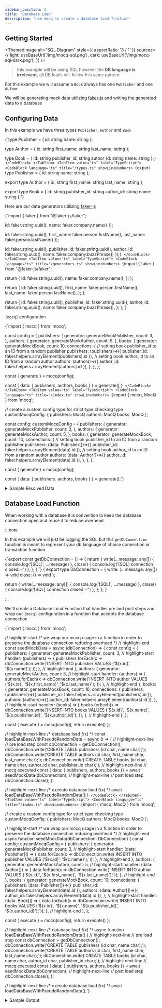 ```yaml
---
sidebar_position: 2
title: "Database Load"
description: "use mocq to create a database load function"
---
```


## Getting Started


<ThemedImage
  alt="SQL Diagram"
  style={{ aspectRatio: '3 / 1' }}
  sources={{
    light: useBaseUrl('/img/mocq-sql.png'),
    dark: useBaseUrl('/img/mocq-sql-dark.png'),
  }}
/>

> this example will be using SQL however the **DB language is irrelevant**, all DB loads will follow this same pattern

For this example we will assume a `Book` always has one `Publisher` and one `Author`

We will be generating mock data utilizing [faker-js](/docs/examples/faker) and writing the generated data to a database

## Configuring Data

In this example we have three types `Publisher`, `Author` and `Book`


<Tabs groupId="code-block-language">
  <TabItem value="js" label="JavaScript">
    <CodeBlock language="ts">
{`type Publisher = {
  id: string
  name: string
};

type Author = {
  id: string
  first_name: string
  last_name: string
};

type Book = {
  id: string
  publisher_id: string
  author_id: string
  name: string
};`}
    </CodeBlock>
  </TabItem>
  <TabItem value="ts" label="TypeScript">
    <CodeBlock
      language="ts"
      title="/types.ts"
      showLineNumbers>
{`export type Publisher = {
  id: string
  name: string
};

export type Author = {
  id: string
  first_name: string
  last_name: string
};

export type Book = {
  id: string
  publisher_id: string
  author_id: string
  name: string
};`}
    </CodeBlock>
  </TabItem>
</Tabs>

Here are our data generators utilizing [faker-js](/docs/examples/faker)

<Tabs groupId="code-block-language">
  <TabItem value="js" label="JavaScript">
    <CodeBlock
      language="js"
      title="/generators.js"
      showLineNumbers>
  {`import { faker } from "@faker-js/faker";
  
  id: faker.string.uuid(),
  name: faker.company.name()
});

  id: faker.string.uuid(),
  first_name: faker.person.firstName(),
  last_name: faker.person.lastName()
});

  id: faker.string.uuid(),
  publisher_id: faker.string.uuid(),
  author_id: faker.string.uuid(),
  name: faker.company.buzzPhrase()
});`}
    </CodeBlock>
  </TabItem>
  <TabItem value="ts" label="TypeScript">
    <CodeBlock
      language="ts"
      title="/generators.ts"
      showLineNumbers>
  {`import { faker } from "@faker-js/faker";
  
  return {
    id: faker.string.uuid(),
    name: faker.company.name(),
  };
};

  return {
    id: faker.string.uuid(),
    first_name: faker.person.firstName(),
    last_name: faker.person.lastName(),
  };
};

  return {
    id: faker.string.uuid(),
    publisher_id: faker.string.uuid(),
    author_id: faker.string.uuid(),
    name: faker.company.buzzPhrase(),
  };
};`}
    </CodeBlock>
  </TabItem>
</Tabs>

`[mocq]` configuration

<Tabs groupId="code-block-language">
  <TabItem value="js" label="JavaScript">
  <CodeBlock
    language="js"
    title="/index.js"
    showLineNumbers>
{`import { mocq } from 'mocq';

const config = {
  publishers: {
    generator: generateMockPublisher,
    count: 3,
  },
  authors: {
    generator: generateMockAuthor,
    count: 5,
  },
  books: {
    generator: generateMockBook,
    count: 10,
    connections: {
      // setting book publisher_id to an ID from a random publisher
      publishers: (publishers)=>({ publisher_id: faker.helpers.arrayElement(publishers).id }),
      // setting book author_id to an ID from a random author
      authors: (authors)=>({ author_id: faker.helpers.arrayElement(authors).id }),
    },
  },
};

const { generate } = mocq(config);

const { data: { publishers, authors, books } } = generate();`}
    </CodeBlock>
  </TabItem>
  <TabItem value="ts" label="TypeScript">
  <CodeBlock
    language="ts"
    title="/index.ts"
    showLineNumbers>
{`import { mocq, MocQ } from 'mocq';

// create a custom config type for strict type checking
type customMocqConfig: {
  publishers: MocQ<Publisher>
  authors: MocQ<Author>
  books: MocQ<Book>
};

const config: customMocqConfig = {
  publishers: {
    generator: generateMockPublisher,
    count: 3,
  },
  authors: {
    generator: generateMockAuthor,
    count: 5,
  },
  books: {
    generator: generateMockBook,
    count: 10,
    connections: {
      // setting book publisher_id to an ID from a random publisher
      publishers: (data: Publisher[])=>({ publisher_id: faker.helpers.arrayElement(data).id }),
      // setting book author_id to an ID from a random author
      authors: (data: Author[])=>({ author_id: faker.helpers.arrayElement(data).id }),
    },
  },
};

const { generate } = mocq(config);

const { data: { publishers, authors, books } } = generate();`}
    </CodeBlock>
  </TabItem>
</Tabs>

<details>
<summary>
Sample Resolved Data
</summary>
`publishers`: 
```js
[
  {
    id: "59ce7ec3-ec1b-4096-a4f2-0c0da5725a06",
    name: "Upton - Kuhn"
  },
  // ... 2 more entries
]
```

`authors`: 
```js
[
  {
    id: "dbaa0570-536b-4254-b1d3-f975ef1f4400",
    first_name: "Russell",
    last_name: "Zboncak"
  },
  // ... 4 more entries
]
```

`books`: 
```js
[
  {
    id: "a24be51e-1a3e-4959-bb8e-9cf6ca5e3c30",
    publisher_id: "59ce7ec3-ec1b-4096-a4f2-0c0da5725a06",
    author_id: "dbaa0570-536b-4254-b1d3-f975ef1f4400",
    name: "engage value-added architectures"
  }
  // ... 9 more entries
]
```
</details>

## Database Load Function

When working with a database it is convention to keep the database connection open and reuse it to reduce overhead

:::note

In this example we will just be logging the SQL but this `getDbConnection` function is meant to represent your db language 
of choice connection or transaction function

<Tabs groupId="code-block-language">
  <TabItem value="js" label="JavaScript">
    <CodeBlock language="ts"
      title="/database.js"
      showLineNumbers>
{`export const getDbConnection = () => {
  return {
    write(...message: any[]) {
      console.log('[SQL]', ...message)
    },
    close() {
      console.log('[SQL] connection closed ✅')
    },
  };
};`}
    </CodeBlock>
  </TabItem>
  <TabItem value="ts" label="TypeScript">
    <CodeBlock
      language="ts"
      title="/database.ts"
      showLineNumbers>
{`export type DbConnection = {
  write: (...message: any[]) => void
  close: () => void
};

  return {
    write(...message: any[]) {
      console.log('[SQL]', ...message)
    },
    close() {
      console.log('[SQL] connection closed ✅')
    },
  };
};`}
    </CodeBlock>
  </TabItem>
</Tabs>

:::

We'll create a Database Load Function that handles pre and post steps and wrap 
our `[mocq]` configuration in a function that accepts the database connection

<Tabs groupId="code-block-language">
  <TabItem value="js" label="JavaScript">
  <CodeBlock
    language="js"
    title="/index.js"
    showLineNumbers>
{`import { mocq } from 'mocq';

// highlight-start
/*
  we wrap our mocq usage in a function in order to preserve the
  database connection reducing overhead
*/ 
// highlight-end
const seedMockData = async (dbConnection) => {
  const config = {
    publishers: {
      generator: generateMockPublisher,
      count: 3,
      // highlight-start
      handler: (publishers) => {
        publishers.forEach(x => dbConnection.write(\`INSERT INTO publisher VALUES ('\${x.id}', '\${x.name}');\`));
      },
      // highlight-end
    },
    authors: {
      generator: generateMockAuthor,
      count: 5,
      // highlight-start
      handler: (authors) => {
        authors.forEach(x => dbConnection.write(\`INSERT INTO author VALUES ('\${x.id}', '\${x.first_name}', '\${x.last_name}');\`));
      },
      // highlight-end
    },
    books: {
      generator: generateMockBook,
      count: 10,
      connections: {
        publishers: (publishers)=>({ publisher_id: faker.helpers.arrayElement(publishers).id }),
        authors: (authors)=>({ author_id: faker.helpers.arrayElement(authors).id }),
      },
      // highlight-start
      handler: (books) => {
        books.forEach(x => dbConnection.write(\`INSERT INTO books VALUES ('\${x.id}', '\${x.name}', '\${x.publisher_id}', '\${x.author_id}');\`));
      },
      // highlight-end
    },
  };

  const { execute } = mocq(config);
  return execute()
};

// highlight-next-line
/* database load ƒ(x) */
const loadDataBaseWithPseudoRandomData = async () => {
  // highlight-next-line
  // pre load step
  const dbConnection = getDbConnection();
  dbConnection.write('CREATE TABLE publishers (id char, name char);');
  dbConnection.write('CREATE TABLE authors (id char, first_name char, last_name char);');
  dbConnection.write('CREATE TABLE books (id char, name char, author_id char, publisher_id char);');
  // highlight-next-line
  // mocq executed
  const { data: { publishers, authors, books }} = await seedMockData(dbConnection);
  // highlight-next-line
  // post load step
  dbConnection.close();
};

// highlight-next-line
/* execute database load ƒ(x) */
await loadDataBaseWithPseudoRandomData();`}
    </CodeBlock>
  </TabItem>
  <TabItem value="ts" label="TypeScript">
  <CodeBlock
    language="ts"
    title="/index.ts"
    showLineNumbers>
{`import { mocq, MocQ } from 'mocq';

// create a custom config type for strict type checking
type customMocqConfig: {
  publishers: MocQ<Publisher>
  authors: MocQ<Author>
  books: MocQ<Book>
};

// highlight-start
/*
  we wrap our mocq usage in a function in order to preserve the
  database connection reducing overhead
*/ 
// highlight-end
async function seedMockData(dbConnection: DbConnection) {
  const config: customMocqConfig = {
    publishers: {
      generator: generateMockPublisher,
      count: 3,
      // highlight-start
      handler: (data: Publisher[]) => {
        data.forEach(x => dbConnection.write(\`INSERT INTO publisher VALUES ('\${x.id}', '\${x.name}');\`));
      },
      // highlight-end
    },
    authors: {
      generator: generateMockAuthor,
      count: 5,
      // highlight-start
      handler: (data: Author[]) => {
        data.forEach(x => dbConnection.write(\`INSERT INTO author VALUES ('\${x.id}', '\${x.first_name}', '\${x.last_name}');\`));
      },
      // highlight-end
    },
    books: {
      generator: generateMockBook,
      count: 10,
      connections: {
        publishers: (data: Publisher[])=>({ publisher_id: faker.helpers.arrayElement(data).id }),
        authors: (data: Author[])=>({ author_id: faker.helpers.arrayElement(data).id }),
      },
      // highlight-start
      handler: (data: Book[]) => {
        data.forEach(x => dbConnection.write(\`INSERT INTO books VALUES ('\${x.id}', '\${x.name}', '\${x.publisher_id}', '\${x.author_id}');\`));
      },
      // highlight-end
    },
  };

  const { execute } = mocq(config);
  return execute()
};

// highlight-next-line
/* database load ƒ(x) */
async function loadDataBaseWithPseudoRandomData() {
  // highlight-next-line
  // pre load step
  const dbConnection = getDbConnection();
  dbConnection.write('CREATE TABLE publishers (id char, name char);');
  dbConnection.write('CREATE TABLE authors (id char, first_name char, last_name char);');
  dbConnection.write('CREATE TABLE books (id char, name char, author_id char, publisher_id char);');
  // highlight-next-line
  // mocq executed
  const { data: { publishers, authors, books }} = await seedMockData(dbConnection);
  // highlight-next-line
  // post load step
  dbConnection.close();
};

// highlight-next-line
/* execute database load ƒ(x) */
await loadDataBaseWithPseudoRandomData();`}
    </CodeBlock>
  </TabItem>
</Tabs>

<details>
<summary>
Sample Output
</summary>
```sql
[SQL] CREATE TABLE publishers (id char, name char);
[SQL] CREATE TABLE authors (id char, first_name char, last_name char);
[SQL] CREATE TABLE books (id char, name char, author_id char, publisher_id char);
[SQL] INSERT INTO publisher VALUES ('54b1d77c-5c7a-45b1-a59a-da56afec3ab7', 'Schultz - Cassin');
[SQL] INSERT INTO publisher VALUES ('b854fe7f-d26f-47f3-83be-ce6b03be844f', 'Carter Group');
[SQL] INSERT INTO publisher VALUES ('40bb1f15-f01e-42a9-834a-b9ae28dc655d', 'Rath and Sons');
[SQL] INSERT INTO author VALUES ('e72766ee-bb85-4f5d-8986-f0d632416468', 'Deven', 'Williamson');
[SQL] INSERT INTO author VALUES ('5db435c7-d092-4676-bc69-bc10c8618938', 'Korbin', 'Abshire');
[SQL] INSERT INTO author VALUES ('b9a4708b-e82b-467e-b1fa-245c9f9174b3', 'Stan', 'Hudson');
[SQL] INSERT INTO author VALUES ('e9d6035a-8cc6-437d-a860-51b1800855ef', 'Pete', 'Larkin');
[SQL] INSERT INTO author VALUES ('15c665ea-6ae1-4ae5-91aa-58d66aeade86', 'Damaris', 'Swift');
[SQL] INSERT INTO books VALUES ('04be8162-b5cf-41f3-baae-c2211745b974', 'maximize integrated deliverables', '40bb1f15-f01e-42a9-834a-b9ae28dc655d', 'e72766ee-bb85-4f5d-8986-f0d632416468');
[SQL] INSERT INTO books VALUES ('b8b0f4e7-3d3d-471f-9064-fb6e71f3695c', 'evolve value-added applications', '40bb1f15-f01e-42a9-834a-b9ae28dc655d', 'e9d6035a-8cc6-437d-a860-51b1800855ef');
[SQL] INSERT INTO books VALUES ('70bdd155-22fb-40b6-b6eb-2a9dd158ebf4', 'benchmark end-to-end partnerships', '40bb1f15-f01e-42a9-834a-b9ae28dc655d', 'e9d6035a-8cc6-437d-a860-51b1800855ef');
[SQL] INSERT INTO books VALUES ('d918f05f-8ce0-408e-aebc-f00caa8c2fc0', 'e-enable strategic synergies', '40bb1f15-f01e-42a9-834a-b9ae28dc655d', '15c665ea-6ae1-4ae5-91aa-58d66aeade86');
[SQL] INSERT INTO books VALUES ('bc6c70e9-97fa-4c03-906c-991524cf4ff0', 'grow front-end markets', 'b854fe7f-d26f-47f3-83be-ce6b03be844f', 'e9d6035a-8cc6-437d-a860-51b1800855ef');
[SQL] INSERT INTO books VALUES ('be64e9c5-a4c8-4644-b83c-435b7f92a2f6', 'transition leading-edge networks', 'b854fe7f-d26f-47f3-83be-ce6b03be844f', 'e9d6035a-8cc6-437d-a860-51b1800855ef');
[SQL] INSERT INTO books VALUES ('d9afdb08-77e2-44d1-bfc6-e57c94fdc5e8', 'whiteboard wireless interfaces', 'b854fe7f-d26f-47f3-83be-ce6b03be844f', '15c665ea-6ae1-4ae5-91aa-58d66aeade86');
[SQL] INSERT INTO books VALUES ('1dc3ff59-2fc7-4f92-bcd8-e674b3d3a385', 'deliver strategic e-commerce', '54b1d77c-5c7a-45b1-a59a-da56afec3ab7', 'b9a4708b-e82b-467e-b1fa-245c9f9174b3');
[SQL] INSERT INTO books VALUES ('3bd6c787-f977-415d-bbd7-a4cfd6ad5cd8', 'scale frictionless models', 'b854fe7f-d26f-47f3-83be-ce6b03be844f', '5db435c7-d092-4676-bc69-bc10c8618938');
[SQL] INSERT INTO books VALUES ('c86b83d3-2e48-40af-8bee-f8fdda9ace82', 'disintermediate ubiquitous applications', '40bb1f15-f01e-42a9-834a-b9ae28dc655d', 'e9d6035a-8cc6-437d-a860-51b1800855ef');
[SQL] connection closed ✅
```
</details>